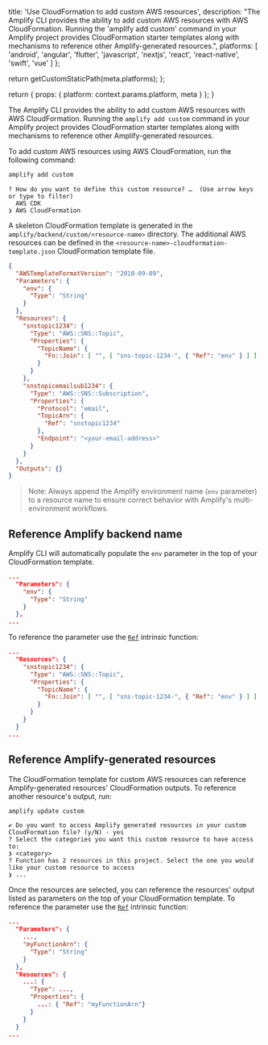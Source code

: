                   
  title: 'Use CloudFormation to add custom AWS resources',
  description: "The Amplify CLI provides the ability to add custom AWS resources with AWS CloudFormation. Running the 'amplify add custom' command in your Amplify project provides CloudFormation starter templates along with mechanisms to reference other Amplify-generated resources.",
  platforms: [
    'android',
    'angular',
    'flutter',
    'javascript',
    'nextjs',
    'react',
    'react-native',
    'swift',
    'vue'
  ]
};

  return getCustomStaticPath(meta.platforms);
};

  return {
    props: {
      platform: context.params.platform,
      meta
    }
  };
}
          

The Amplify CLI provides the ability to add custom AWS resources with AWS CloudFormation. Running the `amplify add custom` command in your Amplify project provides CloudFormation starter templates along with mechanisms to reference other Amplify-generated resources.

To add custom AWS resources using AWS CloudFormation, run the following command:

```bash
amplify add custom
```
```console
? How do you want to define this custom resource? …  (Use arrow keys or type to filter)
  AWS CDK
❯ AWS CloudFormation
```

A skeleton CloudFormation template is generated in the `amplify/backend/custom/<resource-name>` directory. The additional AWS resources can be defined in the `<resource-name>-cloudformation-template.json` CloudFormation template file.

```json
{
  "AWSTemplateFormatVersion": "2010-09-09",
  "Parameters": {
    "env": {
      "Type": "String"
    }
  },
  "Resources": {
    "snstopic1234": {
      "Type": "AWS::SNS::Topic",
      "Properties": {
        "TopicName": {
          "Fn::Join": [ "", [ "sns-topic-1234-", { "Ref": "env" } ] ]
        }
      }
    },
    "snstopicemailsub1234": {
      "Type": "AWS::SNS::Subscription",
      "Properties": {
        "Protocol": "email",
        "TopicArn": {
          "Ref": "snstopic1234"
        },
        "Endpoint": "<your-email-address>"
      }
    }
  },
  "Outputs": {}
}
```

> Note: Always append the Amplify environment name (`env` parameter) to a resource name to ensure correct behavior with Amplify's multi-environment workflows.

## Reference Amplify backend name

Amplify CLI will automatically populate the `env` parameter in the top of your CloudFormation template. 

```json
...
  "Parameters": {
    "env": {
      "Type": "String"
    }
  },
...
```

To reference the parameter use the [`Ref`](https://docs.aws.amazon.com/AWSCloudFormation/latest/UserGuide/parameters-section-structure.html) intrinsic function:

```json
...
  "Resources": {
    "snstopic1234": {
      "Type": "AWS::SNS::Topic",
      "Properties": {
        "TopicName": {
          "Fn::Join": [ "", [ "sns-topic-1234-", { "Ref": "env" } ] ]
        }
      }
    }
  }
...
```

## Reference Amplify-generated resources

The CloudFormation template for custom AWS resources can reference Amplify-generated resources' CloudFormation outputs. To reference another resource's output, run:

```bash
amplify update custom
```
```console
✔ Do you want to access Amplify generated resources in your custom CloudFormation file? (y/N) · yes
? Select the categories you want this custom resource to have access to:
❯ <category>
? Function has 2 resources in this project. Select the one you would like your custom resource to access
❯ ...
```

Once the resources are selected, you can reference the resources' output listed as parameters on the top of your CloudFormation template. To reference the parameter use the [`Ref`](https://docs.aws.amazon.com/AWSCloudFormation/latest/UserGuide/parameters-section-structure.html) intrinsic function:

```json
...
  "Parameters": {
    ...,
    "myFunctionArn": {
      "Type": "String"
    }
  },
  "Resources": {
    ...: {
      "Type": ...,
      "Properties": {
        ...: { "Ref": "myFunctionArn"}
      }
    }
  }
...
```
